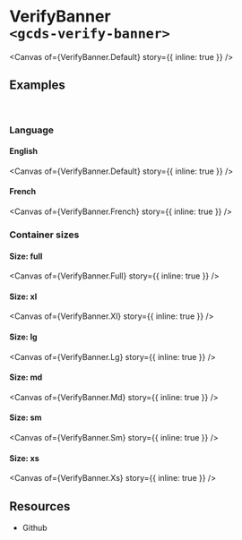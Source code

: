 
<Meta of={VerifyBanner} name="Overview" />

# VerifyBanner<br/>`<gcds-verify-banner>`

<Canvas
  of={VerifyBanner.Default}
  story={{ inline: true }}
/>

## Examples
<br/>

### Language

#### English

<Canvas
  of={VerifyBanner.Default}
  story={{ inline: true }}
/>

#### French

<Canvas
  of={VerifyBanner.French}
  story={{ inline: true }}
/>

### Container sizes

#### Size: full

<Canvas
  of={VerifyBanner.Full}
  story={{ inline: true }}
/>

#### Size: xl

<Canvas
  of={VerifyBanner.Xl}
  story={{ inline: true }}
/>

#### Size: lg

<Canvas
  of={VerifyBanner.Lg}
  story={{ inline: true }}
/>

#### Size: md

<Canvas
  of={VerifyBanner.Md}
  story={{ inline: true }}
/>

#### Size: sm

<Canvas
  of={VerifyBanner.Sm}
  story={{ inline: true }}
/>

#### Size: xs

<Canvas
  of={VerifyBanner.Xs}
  story={{ inline: true }}
/>

## Resources

<ul>
  <li>
    <gcds-button type="link" button-style="text-only" href="https://github.com/cds-snc/gcds-components/tree/main/packages/web/src/components/gcds-verify-banner" target="_blank">Github</gcds-button>
  </li>
</ul>
